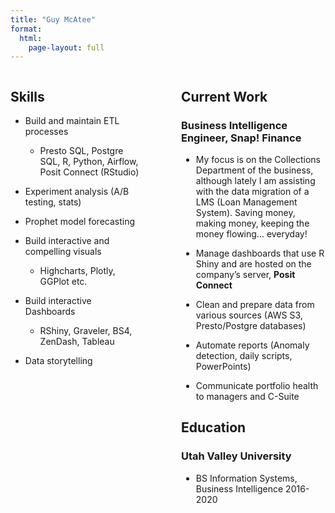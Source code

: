 ```yaml
---
title: "Guy McAtee"
format:
  html:
    page-layout: full
---
```

:::: {.columns}

::: {.column width="45%"}

## Skills

-   Build and maintain ETL processes

    -   Presto SQL, Postgre SQL, R, Python, Airflow, Posit Connect (RStudio)
    
-   Experiment analysis (A/B testing, stats)

-   Prophet model forecasting

-   Build interactive and compelling visuals

    -   Highcharts, Plotly, GGPlot etc.

-   Build interactive Dashboards

    -   RShiny, Graveler, BS4, ZenDash, Tableau

-   Data storytelling
:::

::: {.column width="5%"}
<!-- empty for space -->
:::

::: {.column width="50%"}

## Current Work

### Business Intelligence Engineer, Snap! Finance

-   My focus is on the Collections Department of the business, although lately I am assisting with the data migration of a LMS (Loan Management System). Saving money, making money, keeping the money flowing... everyday!

-   Manage dashboards that use R Shiny and are hosted on the company's server, **Posit Connect**

-   Clean and prepare data from various sources (AWS S3, Presto/Postgre databases)

-   Automate reports (Anomaly detection, daily scripts, PowerPoints)

-   Communicate portfolio health to managers and C-Suite

## Education

### Utah Valley University

-   BS Information Systems, Business Intelligence 2016-2020
:::

::::
